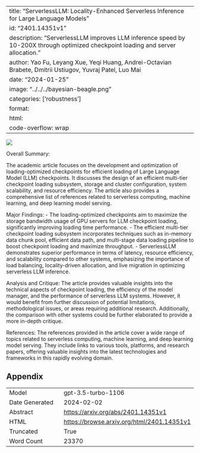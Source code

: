 
---
title: "ServerlessLLM: Locality-Enhanced Serverless Inference for Large Language Models"
id: "2401.14351v1"
description: "ServerlessLLM improves LLM inference speed by 10-200X through optimized checkpoint loading and server allocation."
author: Yao Fu, Leyang Xue, Yeqi Huang, Andrei-Octavian Brabete, Dmitrii Ustiugov, Yuvraj Patel, Luo Mai
date: "2024-01-25"
image: "../../../bayesian-beagle.png"
categories: ['robustness']
format:
  html:
    code-overflow: wrap
---

![](None)

Overall Summary:

The academic article focuses on the development and optimization of loading-optimized checkpoints for efficient loading of Large Language Model (LLM) checkpoints. It discusses the design of an efficient multi-tier checkpoint loading subsystem, storage and cluster configuration, system scalability, and resource efficiency. The article also provides a comprehensive list of references related to serverless computing, machine learning, and deep learning model serving.

Major Findings:
- The loading-optimized checkpoints aim to maximize the storage bandwidth usage of GPU servers for LLM checkpoint loading, significantly improving loading time performance.
- The efficient multi-tier checkpoint loading subsystem incorporates techniques such as in-memory data chunk pool, efficient data path, and multi-stage data loading pipeline to boost checkpoint loading and maximize throughput.
- ServerlessLLM demonstrates superior performance in terms of latency, resource efficiency, and scalability compared to other systems, emphasizing the importance of load balancing, locality-driven allocation, and live migration in optimizing serverless LLM inference.

Analysis and Critique:
The article provides valuable insights into the technical aspects of checkpoint loading, the efficiency of the model manager, and the performance of serverless LLM systems. However, it would benefit from further discussion of potential limitations, methodological issues, or areas requiring additional research. Additionally, the comparison with other systems could be further elaborated to provide a more in-depth critique.

References:
The references provided in the article cover a wide range of topics related to serverless computing, machine learning, and deep learning model serving. They include links to various tools, platforms, and research papers, offering valuable insights into the latest technologies and frameworks in this rapidly evolving domain.

## Appendix

|          |          |
|----------|----------|
| Model     | gpt-3.5-turbo-1106       |
| Date Generated     | 2024-02-02       |
| Abstract | [https://arxiv.org/abs/2401.14351v1](https://arxiv.org/abs/2401.14351v1)        |
| HTML     | [https://browse.arxiv.org/html/2401.14351v1](https://browse.arxiv.org/html/2401.14351v1)       |
| Truncated       | True       |
| Word Count       | 23370       |